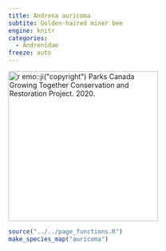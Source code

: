 ```yaml
---
title: Andrena auricoma
subtite: Golden-haired miner bee
engine: knitr
categories:
  - Andrenidae
freeze: auto
---
```

[![`r emo::ji("copyright")` Parks Canada Growing Together Conservation and Restoration Project. 2020.](https://inaturalist-open-data.s3.amazonaws.com/photos/134754453/medium.jpeg){height=300}](https://inaturalist.ca/observations/47320081)

```r
source("../../page_functions.R")
make_species_map("auricoma")
```
